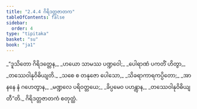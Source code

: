 ```yaml
---
title: "2.4.4 ဂိရိဒတ္တဇာတက"
tableOfContents: false
sidebar:
  order: 4
type: "tipitaka"
basket: "su"
book: "ja1"
---
```



<DynamicBreadcrumb />

<Division number="67" book="ja1" e="ch" v="22" p="47">

<Paragraph number="447" type="verses" book="ja1">
_“ဒူသိတော ဂိရိဒတ္တေန,_  
_ဟယော သာမဿ ပဏ္ဍဝေါ;_  
_ပေါရာဏံ ပကတိံ ဟိတွာ,_  
_တဿေဝါနုဝိဓိယျတိ._  

</Paragraph>

</Division>
<Division number="68" book="ja1" e="ch" v="22" p="47">

<Paragraph number="448" type="verses" book="ja1">
_သစေ စ တနုဇော ပေါသော,_  
_သိခရာကာရကပ္ပိတော;_  
_အာနနေ နံ ဂဟေတွာန,_  
_မဏ္ဍလေ ပရိဝတ္တယေ;_  
_ခိပ္ပမေဝ ပဟန္တွာန,_  
_တဿေဝါနုဝိဓိယျတီ”တိ._  


</Paragraph>
</Division>

<Paragraph number="449" type="center" book="ja1">
ဂိရိဒတ္တဇာတကံ စတုတ္ထံ.
</Paragraph>